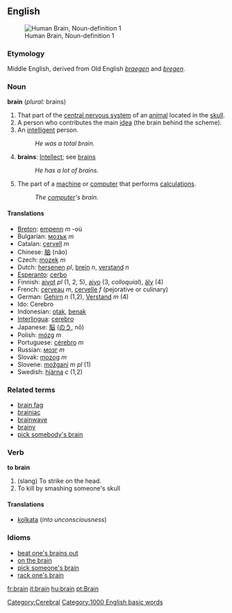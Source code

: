 ==English==

[[Image:Brain.jpg|thumb|right|Human Brain, Noun-definition 1]]

===Etymology===
Middle English, derived from Old English ''[[braegen]]'' and ''[[bregen]]''.
=== Noun ===
'''brain''' (''plural:'' brains)
#That part of the [[central nervous system]] of an [[animal]] located in the [[skull]].
#A person who contributes the main [[idea]] (the brain behind the scheme).
#An [[intelligent]] person.
#:''He was a total brain.''
#'''brains''': [[Intellect]]; see [[brains]]
#:''He has a lot of brains.''
#The part of a [[machine]] or [[computer]] that performs [[calculation]]s.
#:''The [[computer]]'s brain.''

==== Translations ====
*[[Breton]]: [[empenn]] ''m'' -où
*Bulgarian: [[мозък]] ''m''
*Catalan: [[cervell]] ''m''
*Chinese: [[脑]] (nǎo)
*Czech: [[mozek]] ''m''
*Dutch: [[hersenen]] ''pl'', [[brein]] ''n'', [[verstand]] ''n''
*[[Esperanto]]: [[cerbo]]
*Finnish: [[aivot]] ''pl'' (1, 2, 5), [[aivo]] (3, ''colloquial''), [[äly]] (4)
*French: [[cerveau]] ''m'', [[cervelle]] ''f'' (pejorative or culinary)
*German: [[Gehirn]] ''n'' (1,2), [[Verstand]] ''m'' (4)
*Ido: Cerebro
*Indonesian: [[otak]], [[benak]]
*[[Interlingua]]: [[cerebro]]
*Japanese: [[脳]] ([[のう]], nō)
*Polish: [[mózg]] ''m''
*Portuguese: [[cérebro]] ''m''
*Russian: [[мoзг]] ''m''
*Slovak: [[mozog]] ''m''
*Slovene: [[možgani]] ''m pl'' (1)
*Swedish: [[hjärna]] ''c'' (1,2)

===Related terms===
*[[brain fag]]
*[[brainiac]]
*[[brainwave]]
*[[brainy]]
*[[pick somebody's brain]]

=== Verb ===
'''to brain'''
# (slang) To strike on the head.
# To kill by smashing someone's skull
====Translations====
*[[kolkata]] (''into unconsciousness'')

===Idioms===
*[[beat one's brains out]]
*[[on the brain]]
*[[pick someone's brain]]
*[[rack one's brain]]

[[Category:Cerebral]]

[[Category:1000 English basic words]]

[[fr:brain]]
[[it:brain]]
[[hu:brain]]
[[pt:Brain]]